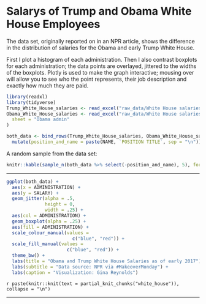 # Salarys of Trump and Obama White House Employees

The data set, originally reported on in an NPR article, shows the difference in the distribution of salaries for the Obama and early Trump White House. 

First I plot a histogram of each administration.  Then I also contrast boxplots for each administration; the data points are overlayed, jittered to the widths of the boxplots.  Plotly is used to make the graph interactive; mousing over will allow you to see who the point represents, their job description and exactly how much they are paid.   


```r
library(readxl)
library(tidyverse)
Trump_White_House_salaries <- read_excel("raw_data/White House salaries.xlsx")
Obama_White_House_salaries <- read_excel("raw_data/White House salaries.xlsx",
  sheet = "Obama admin"
)

both_data <- bind_rows(Trump_White_House_salaries, Obama_White_House_salaries) %>%
  mutate(position_and_name = paste(NAME, `POSITION TITLE`, sep = "\n"))
```


A random sample from the data set: 
```r
knitr::kable(sample_n(both_data %>% select(-position_and_name), 5), format = "html")
```

---

```r
ggplot(both_data) +
  aes(x = ADMINISTRATION) + 
  aes(y = SALARY) +
  geom_jitter(alpha = .5, 
              height = 0, 
              width = .25) +
  aes(col = ADMINISTRATION) +
  geom_boxplot(alpha = .25) +
  aes(fill = ADMINISTRATION) +
  scale_colour_manual(values = 
                        c("blue", "red")) +
  scale_fill_manual(values = 
                      c("blue", "red")) +
  theme_bw() +
  labs(title = "Obama and Trump White House Salaries as of early 2017") +
  labs(subtitle = "Data source: NPR via #MakeoverMonday") +
  labs(caption = "Visualization: Gina Reynolds")
```


`r paste(knitr::knit(text = partial_knit_chunks("white_house")), collapse = "\n")`


---